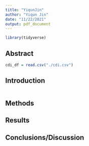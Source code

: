 ```yaml
---
title: "YiqunJin"
author: "Yiqun Jin"
date: "11/22/2021"
output: pdf_document
---
```


```r
library(tidyverse)
```

## Abstract


```r
cdi_df = read.csv("./cdi.csv")
```

## Introduction


```r

```

## Methods

## Results

## Conclusions/Discussion
